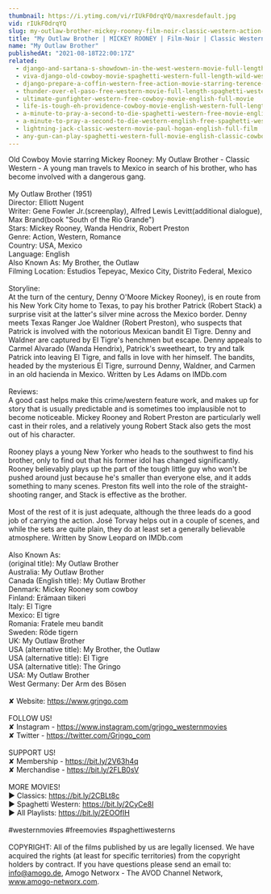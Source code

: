 ```yaml
---
thumbnail: https://i.ytimg.com/vi/rIUkF0drqYQ/maxresdefault.jpg
vid: rIUkF0drqYQ
slug: my-outlaw-brother-mickey-rooney-film-noir-classic-western-action-movie-romance
title: "My Outlaw Brother | MICKEY ROONEY | Film-Noir | Classic Western | Action Movie | Romance"
name: "My Outlaw Brother"
publishedAt: "2021-08-18T22:00:17Z"
related:
  - django-and-sartana-s-showdown-in-the-west-western-movie-full-length-movie-free-film
  - viva-django-old-cowboy-movie-spaghetti-western-full-length-wild-west-full-movies
  - django-prepare-a-coffin-western-free-action-movie-starring-terence-hill-full-cowboy-film
  - thunder-over-el-paso-free-western-movie-full-length-spaghetti-western-full-action-movie
  - ultimate-gunfighter-western-free-cowboy-movie-english-full-movie
  - life-is-tough-eh-providence-cowboy-movie-english-western-full-length
  - a-minute-to-pray-a-second-to-die-spaghetti-western-free-movie-english
  - a-minute-to-pray-a-second-to-die-western-english-free-spaghetti-western
  - lightning-jack-classic-western-movie-paul-hogan-english-full-film
  - any-gun-can-play-spaghetti-western-full-movie-english-classic-cowboy-film-free-full-westerns
---
```


Old Cowboy Movie starring Mickey Rooney: My Outlaw Brother - Classic Western - A young man travels to Mexico in search of his brother, who has become involved with a dangerous gang.<br />
<br />
My Outlaw Brother (1951)<br />
Director: Elliott Nugent<br />
Writer: Gene Fowler Jr.(screenplay), Alfred Lewis Levitt(additional dialogue), Max Brand(book "South of the Rio Grande")<br />
Stars: Mickey Rooney, Wanda Hendrix, Robert Preston<br />
Genre: Action, Western, Romance<br />
Country: USA, Mexico<br />
Language: English<br />
Also Known As: My Brother, the Outlaw<br />
Filming Location: Estudios Tepeyac, Mexico City, Distrito Federal, Mexico<br />
<br />
Storyline:<br />
At the turn of the century, Denny O'Moore Mickey Rooney), is en route from his New York City home to Texas, to pay his brother Patrick (Robert Stack) a surprise visit at the latter's silver mine across the Mexico border. Denny meets Texas Ranger Joe Waldner (Robert Preston), who suspects that Patrick is involved with the notorious Mexican bandit El Tigre. Denny and Waldner are captured by El Tigre's henchmen but escape. Denny appeals to Carmel Alvarado (Wanda Hendrix), Patrick's sweetheart, to try and talk Patrick into leaving El Tigre, and falls in love with her himself. The bandits, headed by the mysterious El Tigre, surround Denny, Waldner, and Carmen in an old hacienda in Mexico. Written by Les Adams on IMDb.com<br />
<br />
Reviews:<br />
A good cast helps make this crime/western feature work, and makes up for story that is usually predictable and is sometimes too implausible not to become noticeable. Mickey Rooney and Robert Preston are particularly well cast in their roles, and a relatively young Robert Stack also gets the most out of his character.<br />
<br />
Rooney plays a young New Yorker who heads to the southwest to find his brother, only to find out that his former idol has changed significantly. Rooney believably plays up the part of the tough little guy who won't be pushed around just because he's smaller than everyone else, and it adds something to many scenes. Preston fits well into the role of the straight-shooting ranger, and Stack is effective as the brother.<br />
<br />
Most of the rest of it is just adequate, although the three leads do a good job of carrying the action. José Torvay helps out in a couple of scenes, and while the sets are quite plain, they do at least set a generally believable atmosphere. Written by Snow Leopard on IMDb.com<br />
<br />
Also Known As:<br />
(original title): My Outlaw Brother<br />
Australia: My Outlaw Brother<br />
Canada (English title): My Outlaw Brother<br />
Denmark: Mickey Rooney som cowboy<br />
Finland: Erämaan tiikeri<br />
Italy: El Tigre<br />
Mexico: El tigre<br />
Romania: Fratele meu bandit<br />
Sweden: Röde tigern<br />
UK: My Outlaw Brother<br />
USA (alternative title): My Brother, the Outlaw<br />
USA (alternative title): El Tigre<br />
USA (alternative title): The Gringo<br />
USA: My Outlaw Brother<br />
West Germany: Der Arm des Bösen<br />
<br />
✘ Website: https://www.grjngo.com<br />
<br />
FOLLOW US!<br />
✘ Instagram - https://www.instagram.com/grjngo_westernmovies<br />
✘ Twitter - https://twitter.com/Grjngo_com<br />
<br />
SUPPORT US!<br />
✘ Membership - https://bit.ly/2V63h4q<br />
✘ Merchandise - https://bit.ly/2FLB0sV<br />
<br />
MORE MOVIES! <br />
► Classics: https://bit.ly/2CBLt8c <br />
► Spaghetti Western: https://bit.ly/2CyCe8I <br />
► All Playlists: https://bit.ly/2EOOfIH <br />
<br />
#westernmovies #freemovies #spaghettiwesterns<br />
<br />
COPYRIGHT: All of the films published by us are legally licensed. We have acquired the rights (at least for specific territories) from the copyright holders by contract. If you have questions please send an email to: info@amogo.de, Amogo Networx - The AVOD Channel Network, www.amogo-networx.com.